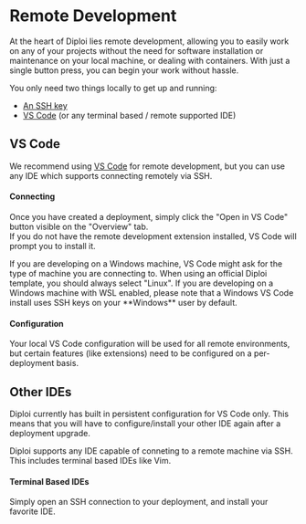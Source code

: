 
# Remote Development

At the heart of Diploi lies remote development,
allowing you to easily work on any of your projects without the need for software installation or maintenance on your local machine,
or dealing with containers.
With just a single button press, you can begin your work without hassle.

You only need two things locally to get up and running:
- [An SSH key](./add-ssh-key.mdx)
- [VS Code](https://code.visualstudio.com/) (or any terminal based / remote supported IDE)

## VS Code

We recommend using [VS Code](https://code.visualstudio.com/) for remote development, but you can use any IDE which supports connecting remotely via SSH.

#### Connecting

Once you have created a deployment, simply click the "Open in VS Code" button visible on the "Overview" tab.  
If you do not have the remote development extension installed, VS Code will prompt you to install it.

<Callout type="info" emoji="ℹ️">
  If you are developing on a Windows machine, VS Code might ask for the type of machine you are connecting to. When using an official Diploi template, you should always select "Linux".
</Callout>

<Callout type="warning" emoji="⚠️">
  If you are developing on a Windows machine with WSL enabled, please note that a Windows VS Code install uses SSH keys on your **Windows** user by default.
</Callout>

#### Configuration

Your local VS Code configuration will be used for all remote environments, but certain features (like extensions) need to be configured on a per-deployment basis.

## Other IDEs

<Callout type="warning" emoji="⚠️">
  Diploi currently has built in persistent configuration for VS Code only. This means that you will have to configure/install your other IDE again after a deployment upgrade.
</Callout>

Diploi supports any IDE capable of conneting to a remote machine via SSH. This includes terminal based IDEs like Vim.

#### Terminal Based IDEs

Simply open an SSH connection to your deployment, and install your favorite IDE.